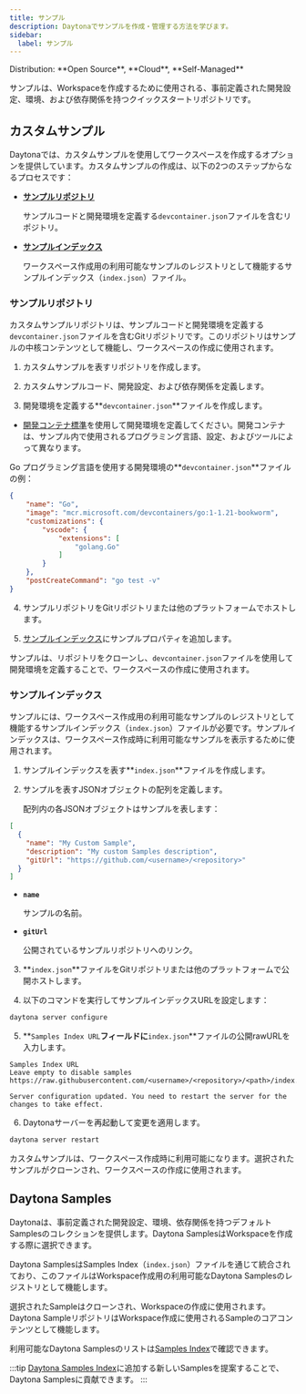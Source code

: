 ```yaml
---
title: サンプル
description: Daytonaでサンプルを作成・管理する方法を学びます。
sidebar:
  label: サンプル
---
```



<Label>
  Distribution: **Open Source**, **Cloud**, **Self-Managed**
</Label>

サンプルは、Workspaceを作成するために使用される、事前定義された開発設定、環境、および依存関係を持つクイックスタートリポジトリです。

## カスタムサンプル

Daytonaでは、カスタムサンプルを使用してワークスペースを作成するオプションを提供しています。カスタムサンプルの作成は、以下の2つのステップからなるプロセスです：

- [**サンプルリポジトリ**](#sample-repository)

    サンプルコードと開発環境を定義する`devcontainer.json`ファイルを含むリポジトリ。

- [**サンプルインデックス**](#samples-index)

    ワークスペース作成用の利用可能なサンプルのレジストリとして機能するサンプルインデックス（`index.json`）ファイル。

### サンプルリポジトリ

カスタムサンプルリポジトリは、サンプルコードと開発環境を定義する`devcontainer.json`ファイルを含むGitリポジトリです。このリポジトリはサンプルの中核コンテンツとして機能し、ワークスペースの作成に使用されます。

1. カスタムサンプルを表すリポジトリを作成します。

2. カスタムサンプルコード、開発設定、および依存関係を定義します。

3. 開発環境を定義する**`devcontainer.json`**ファイルを作成します。

- [開発コンテナ標準](https://containers.dev/)を使用して開発環境を定義してください。開発コンテナは、サンプル内で使用されるプログラミング言語、設定、およびツールによって異なります。

Go プログラミング言語を使用する開発環境の**`devcontainer.json`**ファイルの例：

```json
{
    "name": "Go",
    "image": "mcr.microsoft.com/devcontainers/go:1-1.21-bookworm",
    "customizations": {
        "vscode": {
            "extensions": [
                "golang.Go"
            ]
        }
    },
    "postCreateCommand": "go test -v"
}
```

4. サンプルリポジトリをGitリポジトリまたは他のプラットフォームでホストします。

5. [サンプルインデックス](#samples-index)にサンプルプロパティを追加します。

サンプルは、リポジトリをクローンし、`devcontainer.json`ファイルを使用して開発環境を定義することで、ワークスペースの作成に使用されます。

### サンプルインデックス

サンプルには、ワークスペース作成用の利用可能なサンプルのレジストリとして機能するサンプルインデックス（`index.json`）ファイルが必要です。サンプルインデックスは、ワークスペース作成時に利用可能なサンプルを表示するために使用されます。

1. サンプルインデックスを表す**`index.json`**ファイルを作成します。

2. サンプルを表すJSONオブジェクトの配列を定義します。

    配列内の各JSONオブジェクトはサンプルを表します：

```json
[
  {
    "name": "My Custom Sample",
    "description": "My custom Samples description",
    "gitUrl": "https://github.com/<username>/<repository>"
  }
]
```

- **`name`**

    サンプルの名前。

- **`gitUrl`**

    公開されているサンプルリポジトリへのリンク。

3. **`index.json`**ファイルをGitリポジトリまたは他のプラットフォームで公開ホストします。

4. 以下のコマンドを実行してサンプルインデックスURLを設定します：

```sh
daytona server configure
```

5. **`Samples Index URL`**フィールドに**`index.json`**ファイルの公開rawURLを入力します。

```text
Samples Index URL
Leave empty to disable samples
https://raw.githubusercontent.com/<username>/<repository>/<path>/index.json
```

```text
Server configuration updated. You need to restart the server for the changes to take effect.
```

6. Daytonaサーバーを再起動して変更を適用します。

```sh
daytona server restart
```

カスタムサンプルは、ワークスペース作成時に利用可能になります。選択されたサンプルがクローンされ、ワークスペースの作成に使用されます。

## Daytona Samples

Daytonaは、事前定義された開発設定、環境、依存関係を持つデフォルトSamplesのコレクションを提供します。Daytona SamplesはWorkspaceを作成する際に選択できます。

Daytona SamplesはSamples Index（`index.json`）ファイルを通じて統合されており、このファイルはWorkspace作成用の利用可能なDaytona Samplesのレジストリとして機能します。

選択されたSampleはクローンされ、Workspaceの作成に使用されます。Daytona SampleリポジトリはWorkspace作成に使用されるSampleのコアコンテンツとして機能します。

利用可能なDaytona Samplesのリストは[Samples Index](https://github.com/daytonaio/daytona/blob/main/hack/samples/index.json)で確認できます。

:::tip
[Daytona Samples Index](https://github.com/daytonaio/daytona/blob/main/hack/samples/index.json)に追加する新しいSamplesを提案することで、Daytona Samplesに貢献できます。
:::
